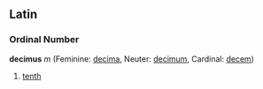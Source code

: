 ==Latin==
===Ordinal Number===
'''decimus''' ''m'' (Feminine: [[decima]], Neuter: [[decimum]], Cardinal: [[decem]])

#[[tenth]]